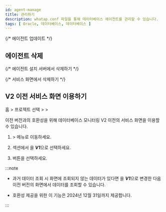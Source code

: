 ```yaml
---
id: agent-manage
title: 관리하기
description: whatap.conf 파일을 통해 데이터베이스 에이전트를 관리할 수 있습니다.
tags: [ Oracle, 데이터베이스, 데이터베이스 ]
---
```


{/* 에이전트 업데이트 */}

<Dbupdateagent />

## 에이전트 삭제

{/* 에이전트 설치 서버에서 삭제하기 */}

<Dbuninstallagentinstalledserver />

{/* 서비스 화면에서 삭제하기 */}

<Dbunistallagentinservice /> 

## V2 이전 서비스 화면 이용하기

홈 &gt; 프로젝트 선택 &gt; <Cmdname sid="side_management" className="uitext" /> &gt; <Cmdname sid="side_projectManagement" className="uitext" />

<ImgLang img='db-v2-ver-management.png' desc='프로젝트 버전 관리' />

이전 버전과의 호환성을 위해 데이터베이스 모니터링 V2 이전의 서비스 화면을 이용할 수 있습니다. 

1. <Cmdname sid="side_management" className="uitext" /> &gt; <Cmdname sid="side_projectManagement" className="uitext" /> 메뉴로 이동하세요.

1. <Cmdname sid="TTL06144" className="uitext" /> 섹션에서 <Cmdname sid="TTL06145" className="uitext" />을 ***V1***으로 선택하세요. 

1. <Cmdname sid="save" className="uitext" /> 버튼을 선택하세요.

:::note

* 과거 데이터 조회 시 화면에 조회되지 않는 데이터가 있다면 <Cmdname sid="TTL06145" className="uitext" />을 ***V1***으로 변경한 다음 이전 버전의 화면에서 데이터를 조회할 수 있습니다.

* 호환성 제공을 위한 이 기능은 2024년 12월 31일까지 제공합니다.

:::
